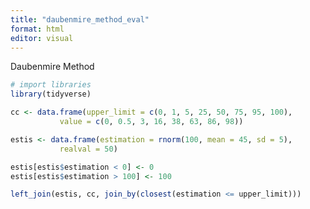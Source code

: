 ```yaml
---
title: "daubenmire_method_eval"
format: html
editor: visual
---
```


Daubenmire Method
```r
# import libraries
library(tidyverse)

cc <- data.frame(upper_limit = c(0, 1, 5, 25, 50, 75, 95, 100), 
           value = c(0, 0.5, 3, 16, 38, 63, 86, 98))

estis <- data.frame(estimation = rnorm(100, mean = 45, sd = 5),
           realval = 50)

estis[estis$estimation < 0] <- 0
estis[estis$estimation > 100] <- 100

left_join(estis, cc, join_by(closest(estimation <= upper_limit)))
```

